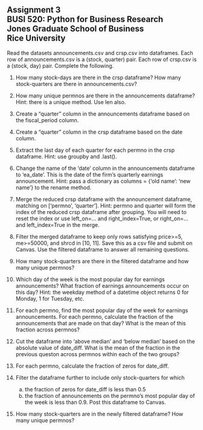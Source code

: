 ## Assignment 3<br>BUSI 520: Python for Business Research<br>Jones Graduate School of Business<br>Rice University<br>

Read the datasets announcements.csv and crsp.csv into dataframes.  Each row of announcements.csv is a (stock, quarter) pair.  Each row of crsp.csv is a (stock, day) pair.  Complete the following.

1.  How many stock-days are there in the crsp dataframe?  How many stock-quarters are there in announcements.csv?

2.  How many unique permnos are there in the announcements dataframe?  Hint: there is a unique method.  Use len also.

3.  Create a "quarter" column in the announcements dataframe based on the fiscal_period column.

4.  Create a "quarter" column in the crsp dataframe based on the date column.

5.  Extract the last day of each quarter for each permno in the crsp dataframe.  Hint: use groupby and .last().

6.  Change the name of the 'date' column in the announcements dataframe to 'ea_date'.  This is the date of the firm's quarterly earnings announcement.  Hint: pass a dictionary as columns = {'old name': 'new name'} to the rename method.

7.  Merge the reduced crsp dataframe with the announcement dataframe, matching on ['permno', 'quarter'].  Hint: permno and quarter will form the index of the reduced crsp dataframe after grouping.  You will need to reset the index or use left_on=... and right_index=True, or right_on=... and left_index=True in the merge.

8.  Filter the merged dataframe to keep only rows satisfying price>=5, me>=50000, and shrcd in [10, 11].  Save this as a csv file and submit on Canvas.  Use the filtered dataframe to answer all remaining questions.

9. How many stock-quarters are there in the filtered dataframe and how many unique permnos?

10.  Which day of the week is the most popular day for earnings announcements? What fraction of earnings announcements occur on this day?  Hint: the weekday method of a datetime object returns 0 for Monday, 1 for Tuesday, etc.

11.  For each permno, find the most popular day of the week for earnings announcements.  For each permno, calculate the fraction of the announcements that are made on that day?  What is the mean of this fraction across permnos?

12. Cut the dataframe into 'above median' and 'below median' based on the absolute value of date_diff.  What is the mean of the fraction in the previous queston across permnos within each of the two groups?

13. For each permno, calculate the fraction of zeros for date_diff.

14. Filter the dataframe further to include only stock-quarters for which
    (a) the fraction of zeros for date_diff is less than 0.5
    (b) the fraction of announcements on the permno's most popular day of the week is less than 0.9.  Post this dataframe to Canvas.

15.  How many stock-quarters are in the newly filtered dataframe?  How many unique permnos?

